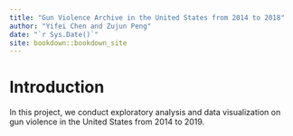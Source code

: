 ```yaml
--- 
title: "Gun Violence Archive in the United States from 2014 to 2018"
author: "Yifei Chen and Zujun Peng"
date: "`r Sys.Date()`"
site: bookdown::bookdown_site
---
```


# Introduction
In this project, we conduct exploratory analysis and data visualization on gun violence in the United States from 2014 to 2019.

